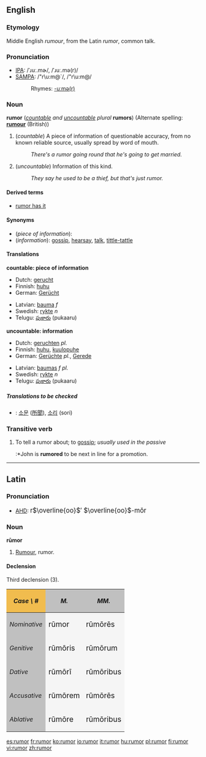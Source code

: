 <!-- If you edit this page, please also edit "rumour" to keep these two pages in synch. -->
==English==

===Etymology===
Middle English ''rumour'', from the Latin ''rumor'', common talk.

===Pronunciation===
*[[International Phonetic Alphabet|IPA]]: /ˈɹuː.mɚ/, /ˈɹuː.mə(r)/
*[[SAMPA]]: /"r\u:m@`/, /"r\u:m@/
*:Rhymes: [[Rhymes:English:-uːmə(r)|-uːmə(r)]]

===Noun===
'''rumor''' (''[[countable]] and [[uncountable]]'' ''plural'' '''rumors''')
(Alternate spelling: '''[[rumour]]''' (British))

#(''countable'') A piece of information of questionable accuracy, from no known reliable source, usually spread by word of mouth.
#:''There's a rumor going round that he's going to get married.''
#(''uncountable'') Information of this kind.
#:''They say he used to be a thief, but that's just rumor.''

====Derived terms====
*[[rumor has it]]

====Synonyms====
*(''piece of information''):
*(''information''): [[gossip]], [[hearsay]], [[talk]], [[tittle-tattle]]

====Translations====

'''countable: piece of information'''
{{top}}
*Dutch: [[gerucht]] {{n}}
*Finnish: [[huhu#Finnish|huhu]]
*German: [[Gerücht]] {{n}}
{{mid}}
*Latvian: [[bauma]] ''f''
*Swedish: [[rykte#Swedish|rykte]] ''n''
*Telugu: [[పుకారు]] (pukaaru)
{{bottom}}

'''uncountable: information'''
{{top}}
*Dutch: [[geruchten]] ''pl.''
*Finnish: [[huhu#Finnish|huhu]], [[kuulopuhe]]
*German: [[Gerücht]]e {{n}} ''pl.'', [[Gerede]] {{n}}
{{mid}}
*Latvian: [[baumas]] ''f pl.''
*Swedish: [[rykte#Swedish|rykte]] ''n''
*Telugu: [[పుకారు]] (pukaaru)
{{bottom}}

=====Translations to be checked=====
{{checktrans}}
*{{ttbc|Korean}}: [[소문]] ([[所聞]]), [[소리]] (sori)

===Transitive verb===
{{en-verb}}

# To tell a rumor about; to [[gossip]]; ''usually used in the passive''
#:*John is '''rumored''' to be next in line for a promotion.

----

==Latin==
===Pronunciation===
*[[AHD]]: <big> r<math>\overline{oo}</math>&prime; <math>\overline{oo}</math>-m&#335;r </big>

===Noun===
'''r&#363;mor'''
# [[Rumour]], rumor.

====Declension====
Third declension (3). 
{| cellpadding="5" border="1"
!style="background:#F1BC4E;"| ''Case \ #''
!style="background:#C0C0C0;"| ''M.''
!style="background:#C0C0C0;"| ''MM.''
|-
!style="background:#C0C0C0;"| ''Nominative''
|style="background:#F5F5F5;"| <big> r&#363;mor
|style="background:#F5F5F5;"| <big> r&#363;m&#333;r&#275;s
|-
!style="background:#C0C0C0;"| ''Genitive''
|style="background:#F5F5F5;"| <big> r&#363;m&#333;ris
|style="background:#F5F5F5;"| <big> r&#363;m&#333;rum
|-
!style="background:#C0C0C0;"| ''Dative''
|style="background:#F5F5F5;"| <big> r&#363;m&#333;r&#299;
|style="background:#F5F5F5;"| <big> r&#363;m&#333;ribus
|-
!style="background:#C0C0C0;"| ''Accusative''
|style="background:#F5F5F5;"| <big> r&#363;m&#333;rem
|style="background:#F5F5F5;"| <big> r&#363;m&#333;r&#275;s
|-
!style="background:#C0C0C0;"| ''Ablative''
|style="background:#F5F5F5;"| <big> r&#363;m&#333;re
|style="background:#F5F5F5;"| <big> r&#363;m&#333;ribus
|}

<!-- If you edit this page, please also edit "rumour" to keep these two pages in synch. -->

[[es:rumor]]
[[fr:rumor]]
[[ko:rumor]]
[[io:rumor]]
[[it:rumor]]
[[hu:rumor]]
[[pl:rumor]]
[[fi:rumor]]
[[vi:rumor]]
[[zh:rumor]]